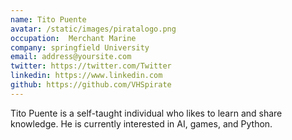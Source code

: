 ```yaml
---
name: Tito Puente
avatar: /static/images/piratalogo.png
occupation:  Merchant Marine
company: springfield University
email: address@yoursite.com
twitter: https://twitter.com/Twitter
linkedin: https://www.linkedin.com
github: https://github.com/VHSpirate
---
```


Tito Puente is a self-taught individual who likes to learn and share knowledge. He is currently interested in AI, games, and Python.